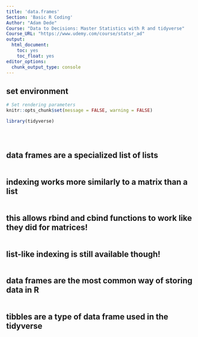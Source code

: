 ```yaml
---
title: 'data.frames'
Section: 'Basic R Coding'
Author: "Adam Dede"
Course: "Data to Decisions: Master Statistics with R and tidyverse"
Course_URL: "https://www.udemy.com/course/statsr_ad" 
output:
  html_document:
    toc: yes
    toc_float: yes
editor_options:
  chunk_output_type: console
---
```



## set environment

```r

# Set rendering parameters
knitr::opts_chunk$set(message = FALSE, warning = FALSE)

library(tidyverse)





```

## data frames are a specialized list of lists

```r



```
## indexing works more similarly to a matrix than a list
```r




```
## this allows rbind and cbind functions to work like they did for matrices!
```r




```

## list-like indexing is still available though! 
```r



```


## data frames are the most common way of storing data in R
```r



```
## tibbles are a type of data frame used in the tidyverse

```r



```
